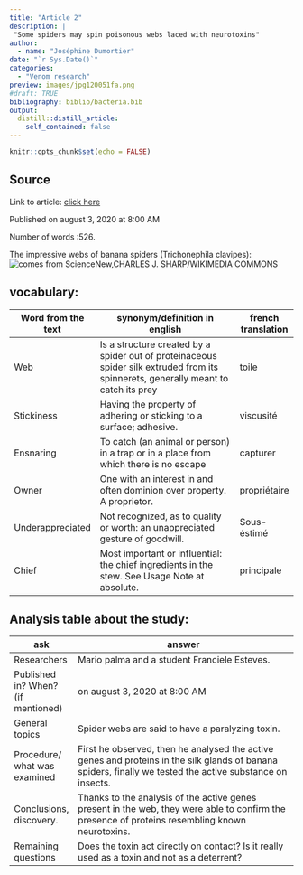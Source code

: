 ```yaml
---
title: "Article 2"
description: |
 "Some spiders may spin poisonous webs laced with neurotoxins"
author:
  - name: "Joséphine Dumortier"
date: "`r Sys.Date()`"
categories:
  - "Venom research"
preview: images/jpg120051fa.png
#draft: TRUE
bibliography: biblio/bacteria.bib
output:
  distill::distill_article:
    self_contained: false
---
```


```r
knitr::opts_chunk$set(echo = FALSE)
```


## Source

Link to article: [click here](https://www.sciencenews.org/article/spiders-poisonous-webs-neuro-toxins-genes)

Published on august 3, 2020 at 8:00 AM

Number of words :526.

The impressive webs of banana spiders (Trichonephila clavipes): ![comes from ScienceNew,CHARLES J. SHARP/WIKIMEDIA COMMONS](https://www.sciencenews.org/wp-content/uploads/2020/07/072420_cw_toxicweb_feat-1028x579.jpg)
 
## vocabulary:

| Word from the text | synonym/definition in english                                                                                                         | french translation |
|--------------------|---------------------------------------------------------------------------------------------------------------------------------------|--------------------|
| Web                | Is a structure created by a spider out of  proteinaceous spider silk extruded from its  spinnerets, generally meant to catch its prey | toile              |
| Stickiness         | Having the property of adhering or sticking  to a surface; adhesive.                                                                  | viscusité          |
| Ensnaring          | To catch (an animal or person) in a trap or  in a place from which there is no escape                                                 | capturer           |
| Owner              | One with an interest in and often dominion  over property. A proprietor.                                                              | propriétaire       |
| Underappreciated   | Not recognized, as to quality or worth:  an unappreciated gesture of goodwill.                                                        | Sous-éstimé        |
| Chief              | Most important or influential: the chief  ingredients in the stew. See Usage Note at  absolute.                                       | principale         |

## Analysis table about the study:

| ask                                | answer                                                                                                                                                       |
|------------------------------------|--------------------------------------------------------------------------------------------------------------------------------------------------------------|
| Researchers                        | Mario palma and a student Franciele Esteves.                                                                                                                 |
| Published in? When? (if mentioned) | on august 3, 2020 at 8:00 AM                                                                                                                                 |
| General topics                     | Spider webs are said to have a paralyzing toxin.                                                                                                             |
| Procedure/ what was examined       | First he observed, then he analysed the active genes  and proteins in the silk glands of banana spiders,  finally we tested the active substance on insects. |
| Conclusions,  discovery.           | Thanks to the analysis of the active genes present  in the web, they were able to confirm the presence of  proteins resembling known neurotoxins.            |
| Remaining questions                | Does the toxin act directly on contact? Is it really used as a toxin and not as a deterrent?                                                                 |


